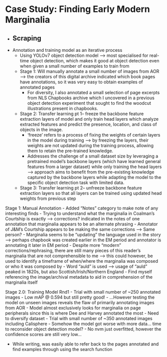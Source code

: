 # Case Study: Finding Early Modern Marginalia
- Scraping 
  - 

- Annotation and training model as an iterative process
  - Using YOLOv7 object detection model --> most specialised for real-time object detection, which makes it good at object detection even when given a small number of examples to train from 
  - Stage 1: Will manually annotate a small number of images from AOR --> the creators of this digital archive indicated which book pages have annotations, so it was very easy to obtain examples of annotated pages
    - For diversity, I also annotated a small selection of page excerpts from NLS Chapbooks archive which I uncovered in a previous object detection experiment that sought to find the woodcut illustrations present in chapbooks.
  - Stage 2: Transfer learning pt 1-- freeze the backbone feature extraction layers of model and only train head layers which analyze extracted features and predict the presence, location, and class of objects in the image. 
    - 'freeze' refers to a process of fixing the weights of certain layers in the model during training --> by freezing the layers, their weights are not updated during the training process, allowing them to retain the pre-trained knowledge. 
    - Addresses the challenge of a small dataset size by leveraging a pretrained model's backbone layers (which have learned general features from a larger dataset) while only training the head layers --> approach aims to benefit from the pre-existing knowledge captured by the backbone layers while adapting the model to the specific object detection task with limited data.
  - Stage 3: Transfer learning pt 2-- unfreeze backbone feature extraction layers so that all layers can be trained using updated head weights from previous step

Stage 1: Manual Annotation
- Added "Notes" category to make note of any interesting finds
  - Trying to understand what the marginalia in Coalman's Courtship is exactly --> corrections? indicated in the notes of one annotation that marginalia appears to be an alternate phrasing
    - Annotator of J&M's Courtship appears to be making the same corrections --> Same person?
    - Marginalia seems to be "updating" the language used in the story --> perhaps chapbook was created earlier in the EM period and annotator is annotating it later in EM period
    - Despite more "modern" corrections/rephrasing, there are still many pieces of this reader's marginalia that are not comprehensible to me --> this could however, be used to identify a timeframe of when/where the marginalia was composed or who it was composed by
      - Word "auld" is used --> usage of "auld" peaked in 1820s, but also Scottish/Irish/Northern England
- Find myself referencing the image/archival metadata to aid in comprehension of the marginalia itself

Stage 2.0: Training Model Rnd1
- Trial with small number of ~250 annotated images
  - Low mAP @ 0.594 but still pretty good!
  - ...However testing the model on unseen images reveals the flaw of primarily annotating images from AOR
    - Model almost exclusively looks for marginalia on page peripherals since this is where Dee and Harvey annotated the most
    - Need to diversify dataset 
- Trial with small number of ~350 annotated images including Calisphere
  - Somehow the model got worse with more data... time to reconsider object detection model? 
  - No nvm just overfitted, however the confidence scores are still very low...


- While writing, was easily able to refer back to the pages annotated and find examples through using the search function
